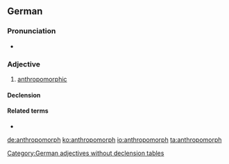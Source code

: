 ==German==

===Pronunciation===
* {{IPA|/antʀopoˈmɔʁf/|lang=de}}

===Adjective===
{{de-adj|-}}

# [[anthropomorphic]]

====Declension====
{{de-decl-adj-notcomp|anthropomorph}}

====Related terms====
* {{l/de|Anthropomorphismus}}

[[Category:German adjectives without declension tables]]

[[de:anthropomorph]]
[[ko:anthropomorph]]
[[io:anthropomorph]]
[[ta:anthropomorph]]